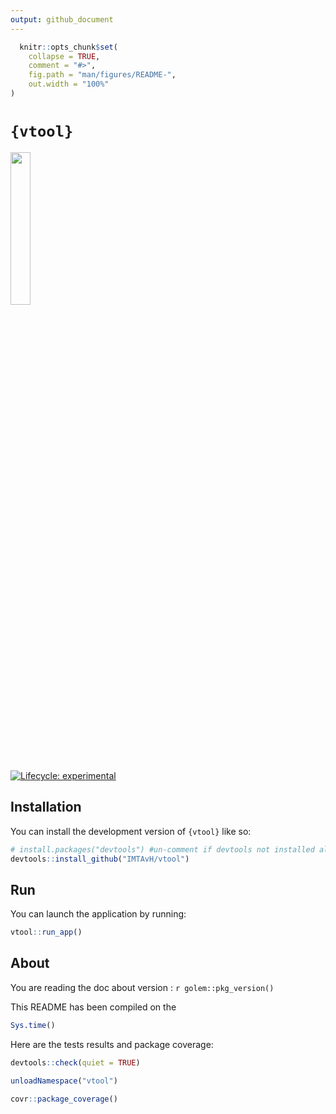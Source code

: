 ```yaml
---
output: github_document
---
```


<!-- README.md is generated from README.Rmd. Please edit that file -->

```r
  knitr::opts_chunk$set(
    collapse = TRUE,
    comment = "#>",
    fig.path = "man/figures/README-",
    out.width = "100%"
)
```

# `{vtool}`

<!-- badges: start -->
![](inst/app/www/vtool_logo_1.svg){ width=25% }

[![Lifecycle: experimental](https://img.shields.io/badge/lifecycle-experimental-orange.svg)](https://lifecycle.r-lib.org/articles/stages.html#experimental)
<!-- badges: end -->

## Installation

You can install the development version of `{vtool}` like so:

```r
# install.packages("devtools") #un-comment if devtools not installed already
devtools::install_github("IMTAvH/vtool")
```

## Run

You can launch the application by running:

```r
vtool::run_app()
```

## About

You are reading the doc about version : `r golem::pkg_version()`

This README has been compiled on the

```r
Sys.time()
```

Here are the tests results and package coverage:

```r
devtools::check(quiet = TRUE)
```

```r
unloadNamespace("vtool")
```

```r
covr::package_coverage()
```
